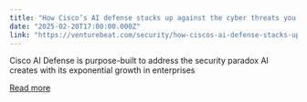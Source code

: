 ```yaml
---
title: "How Cisco’s AI defense stacks up against the cyber threats you never see"
date: "2025-02-20T17:00:00.000Z"
link: "https://venturebeat.com/security/how-ciscos-ai-defense-stacks-up-against-the-cyber-threats-you-never-see/"
---
```


Cisco AI Defense is purpose-built to address the security paradox AI creates with its exponential growth in enterprises

[Read more](https://venturebeat.com/security/how-ciscos-ai-defense-stacks-up-against-the-cyber-threats-you-never-see/)
